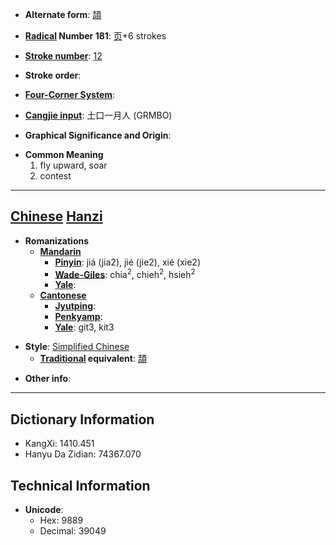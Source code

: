 * '''Alternate form''': [[頡]]

* '''[[Wiktionary:Chinese radical index| Radical]] Number 181''': [[Wiktionary:Chinese radical index 页|页]]+6 strokes

* '''[[Wiktionary:Chinese total strokes index|Stroke number]]''': [[Wiktionary:Chinese total strokes index 12|12]]

* '''Stroke order''': 

* '''[[Wiktionary:Chinese four corner index|Four-Corner System]]''': 

* '''[[Wiktionary:Chinese Cangjie index|Cangjie input]]''': 土口一月人 (GRMBO)

* '''Graphical Significance and Origin''': 

* '''Common Meaning'''
*#fly upward, soar
*# contest


----

== [[Chinese]] [[Hanzi]] ==

* '''Romanizations'''
** '''[[Mandarin]]'''
*** '''[[Pinyin]]''': jiá (jia2), jié (jie2), xié (xie2)
*** '''[[Wade-Giles]]''': chia<sup>2</sup>, chieh<sup>2</sup>, hsieh<sup>2</sup>
*** '''[[Yale]]''': 
** '''[[Cantonese]]'''
*** '''[[Jyutping]]''':
*** '''[[Penkyamp]]''': 
*** '''[[Yale]]''': git3, kit3

* '''Style''': [[Simplified Chinese]] 
** '''[[Traditional Chinese|Traditional]] equivalent''': [[頡]]

* '''Other info''': 

----

== Dictionary Information ==

* KangXi: 1410.451
* Hanyu Da Zidian: 74367.070

== Technical Information ==

* '''Unicode''':
** Hex: 9889
** Decimal: 39049